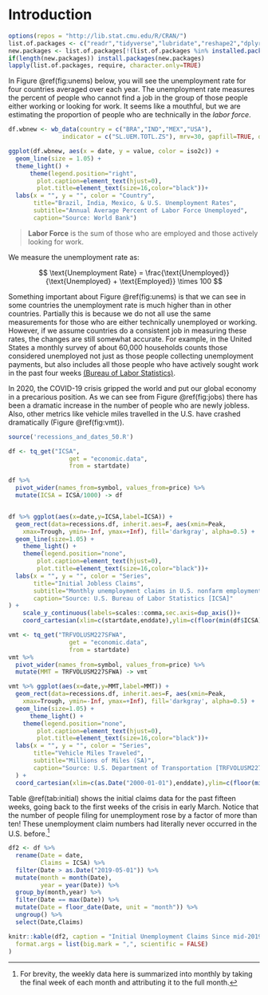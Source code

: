 # Introduction {#intro}

```r
options(repos = "http://lib.stat.cmu.edu/R/CRAN/")
list.of.packages <- c("readr","tidyverse","lubridate","reshape2","dplyr","tidyquant", "zoo","RCurl", "quantmod","wbstats","usmap","gtrendsR","tmap","spData","pwt9","googleVis","gifski","gganimate","ggplot2")
new.packages <- list.of.packages[!(list.of.packages %in% installed.packages()[,"Package"])]
if(length(new.packages)) install.packages(new.packages)
lapply(list.of.packages, require, character.only=TRUE)
```

In Figure \@ref(fig:unems) below, you will see the unemployment rate for four countries averaged over each year. The unemployment rate measures the percent of people who cannot find a job in the group of those people either working or looking for work. It seems like a mouthful, but we are estimating the proportion of people who are technically in the *labor force*. 

```r
df.wbnew <- wb_data(country = c("BRA","IND","MEX","USA"),
               indicator = c("SL.UEM.TOTL.ZS"), mrv=30, gapfill=TRUE, date_as_class_date = TRUE, return_wide = FALSE)

ggplot(df.wbnew, aes(x = date, y = value, color = iso2c)) + 
  geom_line(size = 1.05) +
  theme_light() +
      theme(legend.position="right",
        plot.caption=element_text(hjust=0),
        plot.title=element_text(size=16,color="black"))+
  labs(x = "", y = "", color = "Country", 
       title="Brazil, India, Mexico, & U.S. Unemployment Rates",
       subtitle="Annual Average Percent of Labor Force Unemployed",
       caption="Source: World Bank")


```
	

>**Labor Force** is the sum of those who are employed and those actively looking for work. 

We measure the unemployment rate as: 

$$ \text{Unemployment Rate} = \frac{\text{Unemployed}}{\text{Unemployed} + \text{Employed}} \times 100 $$

Something important about Figure \@ref(fig:unems) is that we can see in some countries the unemployment rate is much higher than in other countries. Partially this is because we do not all use the same measurements for those who are either technically unemployed or working. However, if we assume countries do a consistent job in measuring these rates, the changes are still somewhat accurate. For example, in the United States a monthly survey of about 60,000 households counts those considered unemployed not just as those people collecting unemployment payments, but also includes all those people who have actively sought work in the past four weeks [(Bureau of Labor Statistics)](https://www.bls.gov/cps/cps_htgm.htm). 

In 2020, the COVID-19 crisis gripped the world and put our global economy in a precarious position. As we can see from Figure \@ref(fig:jobs) there has been a dramatic increase in the number of people who are newly jobless. Also, other metrics like vehicle miles travelled in the U.S. have crashed dramatically (Figure \@ref(fig:vmt)). 

```r

source('recessions_and_dates_50.R')

df <- tq_get("ICSA", 
                 get = "economic.data",
                 from = startdate)

df %>% 
  pivot_wider(names_from=symbol, values_from=price) %>% 
  mutate(ICSA = ICSA/1000) -> df


df %>% ggplot(aes(x=date,y=ICSA,label=ICSA)) + 
  geom_rect(data=recessions.df, inherit.aes=F, aes(xmin=Peak,
    xmax=Trough, ymin=-Inf, ymax=+Inf), fill='darkgray', alpha=0.5) +
  geom_line(size=1.05) +
    theme_light() +
    theme(legend.position="none",
        plot.caption=element_text(hjust=0),
        plot.title=element_text(size=16,color="black"))+
  labs(x = "", y = "", color = "Series", 
       title="Initial Jobless Claims",
       subtitle="Monthly unemployment claims in U.S. nonfarm employment (1000s, SA)",
       caption="Source: U.S. Bureau of Labor Statistics [ICSA]"
) + 
    scale_y_continuous(labels=scales::comma,sec.axis=dup_axis())+
    coord_cartesian(xlim=c(startdate,enddate),ylim=c(floor(min(df$ICSA)),ceiling(max(df$ICSA))))
```

```r
vmt <- tq_get("TRFVOLUSM227SFWA", 
                 get = "economic.data",
                 from = startdate)
vmt %>% 
  pivot_wider(names_from=symbol, values_from=price) %>% 
  mutate(MMT = TRFVOLUSM227SFWA) -> vmt

vmt %>% ggplot(aes(x=date,y=MMT,label=MMT)) + 
  geom_rect(data=recessions.df, inherit.aes=F, aes(xmin=Peak,
    xmax=Trough, ymin=-Inf, ymax=+Inf), fill='darkgray', alpha=0.5) +
  geom_line(size=1.05) +  
      theme_light() +
    theme(legend.position="none",
        plot.caption=element_text(hjust=0),
        plot.title=element_text(size=16,color="black"))+
  labs(x = "", y = "", color = "Series", 
       title="Vehicle Miles Traveled",
       subtitle="Millions of Miles (SA)",
       caption="Source: U.S. Department of Transportation [TRFVOLUSM227SFWA]"
  ) + 
  coord_cartesian(xlim=c(as.Date("2000-01-01"),enddate),ylim=c(floor(min(vmt$MMT)),ceiling(max(vmt$MMT))))

```

Table \@ref(tab:initial) shows the initial claims data for the past fifteen weeks, going back to the first weeks of the crisis in early March. Notice that the number of people filing for unemployment rose by a factor of more than ten! These unemployment claim numbers had literally never occurred in the U.S. before.[^1] 

```r
df2 <- df %>% 
  rename(Date = date,
         Claims = ICSA) %>% 
  filter(Date > as.Date("2019-05-01")) %>% 
  mutate(month = month(Date),
         year = year(Date)) %>% 
  group_by(month,year) %>% 
  filter(Date == max(Date)) %>% 
  mutate(Date = floor_date(Date, unit = "month")) %>% 
  ungroup() %>% 
  select(Date,Claims) 

knitr::kable(df2, caption = "Initial Unemployment Claims Since mid-2019 \n (1000's)", booktabs = TRUE, 
  format.args = list(big.mark = ",", scientific = FALSE)
) 
```

[^1]: For brevity, the weekly data here is summarized into monthly by taking the final week of each month and attributing it to the full month.



